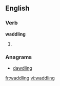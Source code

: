 
==English==

===Verb===
'''waddling'''

# {{present participle of|waddle}}

===Anagrams===
* [[dawdling#English|dawdling]]

[[fr:waddling]]
[[vi:waddling]]